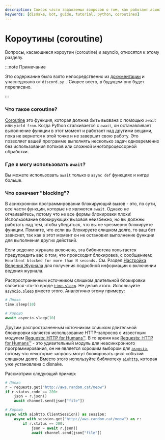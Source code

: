 ```yaml
---
description: Список часто задаваемых вопросов о том, как работают асинхронные функции.
keywords: [disnake, bot, guide, tutorial, python, coroutines]
---
```


# Короутины (coroutine)

Вопросы, касающиеся короутин (coroutine) и asyncio, относятся к этому разделу.

:::note Примечание

Это содержание было взято непосредственно из [документации](https://docs.disnake.dev/en/latest/faq.html) и унаследовано от `discord.py `. Скорее всего, в будущем оно будет переписано.

:::

### Что такое coroutine?

[Сoroutine](https://docs.python.org/3/library/asyncio-task.html#coroutine) это функция, которая должна быть вызвана с
помощью `await` или `yield from`. Когда Python сталкивается с `await`, он останавливает выполнение функции в этот
момент и работает над другими вещами, пока не вернется к этой точке и не завершит свою работу. Это позволяет вашей
программе выполнять несколько задач одновременно без использования потоков или сложной многопроцессорной обработки.

### Где я могу использовать `await`?

Вы можете использовать `await` только в `async def` функциях и нигде больше.

### Что означает "blocking"?

В асинхронном программировании блокирующий вызов - это, по сути, все части функции, которые не являются `await`. Однако
не отчаивайтесь, потому что не все формы блокировки плохи! Использование блокирующих вызовов неизбежно, но вы должны
работать над тем, чтобы убедиться, что вы не чрезмерно блокируете функции. Помните, что если вы блокируете слишком
долго, то ваш бот зависнет, так как в этот момент он не остановил выполнение функции для выполнения других действий.

Если ведение журнала включено, эта библиотека попытается предупредить вас о том, что происходит блокировка, с
сообщением: `Heartbeat blocked for more than N seconds.` См. Раздел
[Настройка Ведения Журнала](https://docs.disnake.dev/en/latest/logging.html#logging-setup) для получения
подробной информации о включении ведения журнала.

Распространенным источником слишком длительной блокировки является что-то вроде
[`time.sleep`](https://docs.python.org/3/library/time.html#time.sleep). Не делай этого. Используйте
[`asyncio.sleep`](https://docs.python.org/3/library/asyncio-task.html#asyncio.sleep) вместо этого.
Аналогично этому примеру:

```python
# Плохо
time.sleep(10)

# Хорошо
await asyncio.sleep(10)
```

Другим распространенным источником слишком длительной блокировки является использование HTTP-запросов с известным
модулем [Requests: HTTP for Humans™](https://docs.python-requests.org/en/latest/). В то время как
[Requests: HTTP for Humans™](https://docs.python-requests.org/en/latest/) - это удивительный модуль для
неасинхронного программирования, он не является хорошим выбором для
[`asyncio`](https://docs.python.org/3/library/asyncio.html#module-asyncio), потому что некоторые запросы могут
блокировать цикл событий слишком долго. Вместо этого используйте библиотеку
[`aiohttp`](https://docs.aiohttp.org/en/stable/index.html), которая уже установлена с disnake.

Рассмотрим следующий пример:

```python
# Плохо
r = requests.get("http://aws.random.cat/meow")
if r.status_code == 200:
    json = r.json()
    await channel.send(json["file"])

# Хорошо
async with aiohttp.ClientSession() as session:
    async with session.get("http://aws.random.cat/meow") as r:
        if r.status == 200:
            json = await r.json()
            await channel.send(json["file"])
```
